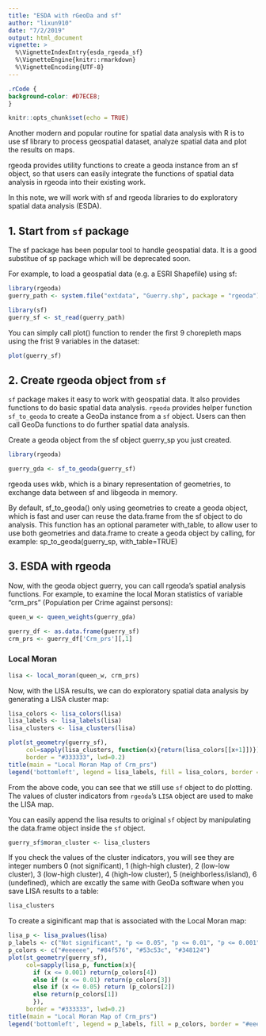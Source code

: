 ```yaml
---
title: "ESDA with rGeoDa and sf"
author: "lixun910"
date: "7/2/2019"
output: html_document
vignette: >
  %\VignetteIndexEntry{esda_rgeoda_sf}
  %\VignetteEngine{knitr::rmarkdown}
  %\VignetteEncoding{UTF-8}
---
```


```css
.rCode {
background-color: #D7ECE8;
}
```
```r
knitr::opts_chunk$set(echo = TRUE)
```

Another modern and popular routine for spatial data analysis with R is to use sf library to process geospatial dataset, analyze spatial data and plot the results on maps.

rgeoda provides utility functions to create a geoda instance from an sf object, so that users can easily integrate the functions of spatial data analysis in rgeoda into their existing work.

In this note, we will work with sf and rgeoda libraries to do exploratory spatial data analysis (ESDA).

## 1. Start from `sf` package

The sf package has been popular tool to handle geospatial data. It is a good substitue of sp package which will be deprecated soon.

For example, to load a geospatial data (e.g. a ESRI Shapefile) using sf:

```r
library(rgeoda)
guerry_path <- system.file("extdata", "Guerry.shp", package = "rgeoda")

library(sf)
guerry_sf <- st_read(guerry_path)
```
 
You can simply call plot() function to render the first 9 chorepleth maps using the frist 9 variables in the dataset:

```r
plot(guerry_sf)
```

## 2. Create rgeoda object from `sf`


`sf` package makes it easy to work with geospatial data. It also provides functions to do basic spatial data analysis. `rgeoda` provides helper function `sf_to_geoda` to create a GeoDa instance from a `sf` object. Users can then call GeoDa functions to do further spatial data analysis.

Create a geoda object from the sf object guerry_sp you just created.


```r
library(rgeoda)

guerry_gda <- sf_to_geoda(guerry_sf)
```

rgeoda uses wkb, which is a binary representation of geometries, to exchange data between sf and libgeoda in memory.

By default, sf_to_geoda() only using geometries to create a geoda object, which is fast and user can reuse the data.frame from the sf object to do analysis. This function has an optional parameter with_table, to allow user to use both geometries and data.frame to create a geoda object by calling, for example: sp_to_geoda(guerry_sp, with_table=TRUE)

## 3. ESDA with rgeoda

Now, with the geoda object guerry, you can call rgeoda's spatial analysis functions. For example, to examine the local Moran statistics of variable "crm_prs" (Population per Crime against persons):


```r
queen_w <- queen_weights(guerry_gda)

guerry_df <- as.data.frame(guerry_sf)
crm_prs <- guerry_df['Crm_prs'][,1]
```

### Local Moran

```r
lisa <- local_moran(queen_w, crm_prs)
```

Now, with the LISA results, we can do exploratory spatial data analysis by generating a LISA cluster map:

```r
lisa_colors <- lisa_colors(lisa)
lisa_labels <- lisa_labels(lisa)
lisa_clusters <- lisa_clusters(lisa)

plot(st_geometry(guerry_sf), 
     col=sapply(lisa_clusters, function(x){return(lisa_colors[[x+1]])}), 
     border = "#333333", lwd=0.2)
title(main = "Local Moran Map of Crm_prs")
legend('bottomleft', legend = lisa_labels, fill = lisa_colors, border = "#eeeeee")
```

From the above code, you can see that we still use `sf` object to do plotting. The values of cluster indicators from `rgeoda`'s `LISA` object are used to make the LISA map.

You can easily append the lisa results to original `sf` object by manipulating the data.frame object inside the `sf` object.
```r
guerry_sf$moran_cluster <- lisa_clusters

```

If you check the values of the cluster indicators, you will see they are integer numbers 0 (not significant), 1 (high-high cluster), 2 (low-low cluster), 3 (low-high cluster), 4 (high-low cluster), 5 (neighborless/island), 6 (undefined), which are excatly the same with GeoDa software when you save LISA results to a table:


```r
lisa_clusters

```

To create a siginificant map that is associated with the Local Moran map:

```r
lisa_p <- lisa_pvalues(lisa)
p_labels <- c("Not significant", "p <= 0.05", "p <= 0.01", "p <= 0.001")
p_colors <- c("#eeeeee", "#84f576", "#53c53c", "#348124")
plot(st_geometry(guerry_sf), 
     col=sapply(lisa_p, function(x){
       if (x <= 0.001) return(p_colors[4])
       else if (x <= 0.01) return(p_colors[3])
       else if (x <= 0.05) return (p_colors[2])
       else return(p_colors[1])
       }), 
     border = "#333333", lwd=0.2)
title(main = "Local Moran Map of Crm_prs")
legend('bottomleft', legend = p_labels, fill = p_colors, border = "#eeeeee")
```



